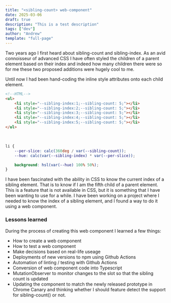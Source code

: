 ```yaml
---
title: "<sibling-count> web-component"
date: 2025-03-06
draft: true
description: "This is a test description"
tags: ["dev"]
author: "Andrew"
template: "full-page"
--- 
```




Two years ago I first heard about sibling-count and sibling-index. As an avid connoisseur of advanced CSS I have often styled the children of a parent element based on their index and indeed how many children there were so for me these two proposed additions were hugely cool to me. 

Until now I had been hand-coding the inline style attributes onto each child element.

```html title="index.html"
<!--HTML-->
<ul>
    <li style="--sibling-index:1;--sibling-count: 5;"></li>
    <li style="--sibling-index:2;--sibling-count: 5;"></li>
    <li style="--sibling-index:3;--sibling-count: 5;"></li>
    <li style="--sibling-index:4;--sibling-count: 5;"></li>
    <li style="--sibling-index:5;--sibling-count: 5;"></li>
</ul>
```
<br />

```css  title="style.css"
li {
    --per-slice: calc(360deg / var(--sibling-count));
    --hue: calc(var(--sibling-index) * var(--per-slice));

    background: hsl(var(--hue) 100% 50%);
}
```
<SiblingChildDemo1 />



I have been fascinated with the ability in CSS to know the current index of a sibling element. That is to know if I am the fifth child of a parent element. This is a feature that is not available in CSS, but it is something that I have been wanting to use for a while. I have been working on a project where I needed to know the index of a sibling element, and I found a way to do it using a web component.


### Lessons learned

During the process of creating this web component I learned a few things:

- How to create a web component
- How to test a web component
- Make decisions based on real-life useage 
- Deployments of new versions to npm using Github Actions
- Automation of linting / testing with Github Actions
- Conversion of web component code into Typescript
- MutationObserver to monitor changes to the slot so that the sibling count is updated
- Updating the component to match the newly released prototype in Chrome Canary and thinking whether I should feature detect the support for sibling-count() or not.
